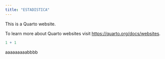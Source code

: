 ```yaml
---
title: "ESTADISTICA"
---
```


This is a Quarto website.

To learn more about Quarto websites visit <https://quarto.org/docs/websites>.

```r
1 + 1
```

aaaaaaaaabbbb
